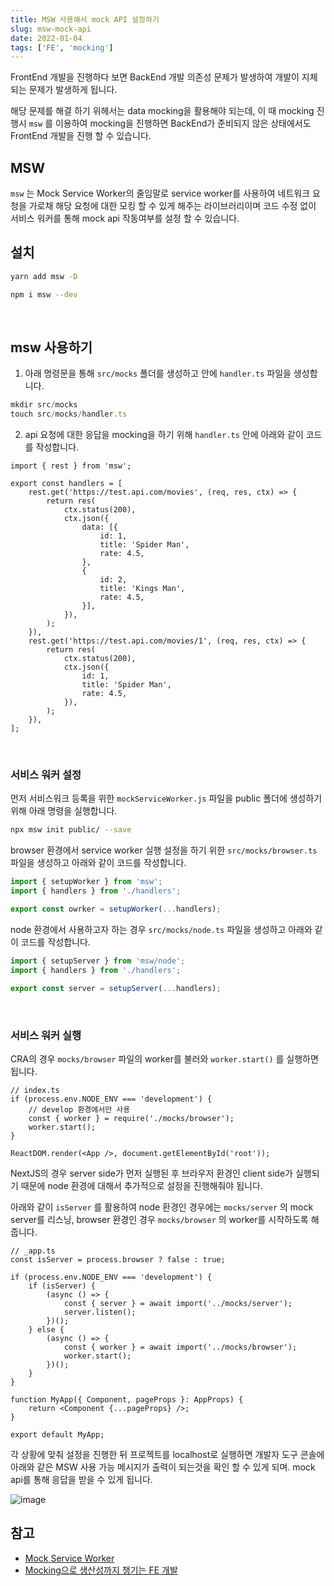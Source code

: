 ```yaml
---
title: MSW 사용해서 mock API 설정하기
slug: msw-mock-api
date: 2022-01-04
tags: ['FE', 'mocking']
---
```


FrontEnd 개발을 진행하다 보면 BackEnd 개발 의존성 문제가 발생하여 개발이 지체되는 문제가 발생하게 됩니다.

해당 문제를 해결 하기 위헤서는 data mocking을 활용해야 되는데, 이 때 mocking 진행시 `msw` 를 이용하여 mocking을 진행하면 BackEnd가 준비되지 않은 상태에서도 FrontEnd 개발을 진행 할 수 있습니다.

## MSW

`msw` 는 Mock Service Worker의 줄임말로 service worker를 사용하여 네트워크 요청을 가로채 해당 요청에 대한 모킹 할 수 있게 해주는 라이브러리이며 코드 수정 없이 서비스 워커를 통해 mock api 작동여부를 설정 할 수 있습니다.

## 설치

```bash
yarn add msw -D

npm i msw --dev
```

<br />

## msw 사용하기

1. 아래 명령문을 통해 `src/mocks` 폴더를 생성하고 안에 `handler.ts` 파일을 생성합니다.

```jsx
mkdir src/mocks
touch src/mocks/handler.ts
```

2. api 요청에 대한 응답을 mocking을 하기 위해 `handler.ts` 안에 아래와 같이 코드를 작성합니다.

```
import { rest } from 'msw';

export const handlers = [
    rest.get('https://test.api.com/movies', (req, res, ctx) => {
        return res(
            ctx.status(200),
            ctx.json({
                data: [{
                    id: 1,
                    title: 'Spider Man',
                    rate: 4.5,
                },
                {
                    id: 2,
                    title: 'Kings Man',
                    rate: 4.5,
                }],
            }),
        );
    }),
    rest.get('https://test.api.com/movies/1', (req, res, ctx) => {
        return res(
            ctx.status(200),
            ctx.json({
                id: 1,
                title: 'Spider Man',
                rate: 4.5,
            }),
        );
    }),
];
```

<br />

### 서비스 워커 설정

먼저 서비스워크 등록을 위한 `mockServiceWorker.js` 파일을 public 폴더에 생성하기 위해 아래 명령을 실행합니다.

```bash
npx msw init public/ --save
```

browser 환경에서 service worker 실행 설정을 하기 위한 `src/mocks/browser.ts` 파일을 생성하고 아래와 같이 코드를 작성합니다.

```jsx
import { setupWorker } from 'msw';
import { handlers } from './handlers';

export const owrker = setupWorker(...handlers);
```

node 환경에서 사용하고자 하는 경우 `src/mocks/node.ts` 파일을 생성하고 아래와 같이 코드를 작성합니다.

```jsx
import { setupServer } from 'msw/node';
import { handlers } from './handlers';

export const server = setupServer(...handlers);
```

<br />

### 서비스 워커 실행

CRA의 경우 `mocks/browser` 파일의 worker를 불러와 `worker.start()` 를 실행하면 됩니다.

```
// index.ts
if (process.env.NODE_ENV === 'development') {
	// develop 환경에서만 사용
    const { worker } = require('./mocks/browser');
    worker.start();
}

ReactDOM.render(<App />, document.getElementById('root'));
```

NextJS의 경우 server side가 먼저 실행된 후 브라우저 환경인 client side가 실행되기 때문에 node 환경에 대해서 추가적으로 설정을 진행해줘야 됩니다.

아래와 같이 `isServer` 를 활용하여 node 환경인 경우에는 `mocks/server` 의 mock server를 리스닝, browser 환경인 경우 `mocks/browser` 의 worker를 시작하도록 해줍니다.

```
// _app.ts
const isServer = process.browser ? false : true;

if (process.env.NODE_ENV === 'development') {
    if (isServer) {
        (async () => {
            const { server } = await import('../mocks/server');
            server.listen();
        })();
    } else {
        (async () => {
            const { worker } = await import('../mocks/browser');
            worker.start();
        })();
    }
}

function MyApp({ Component, pageProps }: AppProps) {
    return <Component {...pageProps} />;
}

export default MyApp;
```

각 상황에 맞춰 설정을 진행한 뒤 프로젝트를 localhost로 실행하면 개발자 도구 콘솔에 아래와 같은 MSW 사용 가능 메시지가 출력이 되는것을 확인 할 수 있게 되며.
mock api를 통해 응답을 받을 수 있게 됩니다.

![image](https://user-images.githubusercontent.com/30601503/148063803-7506e189-556e-4b9b-ae85-f00eea2c4a1d.png)

## 참고

- [Mock Service Worker](https://mswjs.io/docs/)
- [Mocking으로 생산성까지 챙기는 FE 개발](https://tech.kakao.com/2021/09/29/mocking-fe/)
